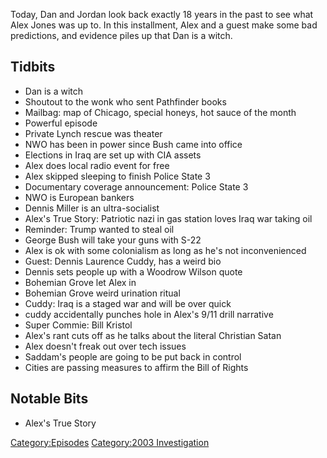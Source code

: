 {{DEFAULTSORT:
    #_EPISODE_0555:May 7, 2003
}}{{Episode
    | title           = May 7, 2003
    | caption         = Listen to this episode on [https://knowledgefight.libsyn.com/555-may-7-2003 Libsyn] [https://open.spotify.com/episode/1lv59UuyAoael67P2CdoE1 Spotify], Read the [[Transcript/555: May 7, 2003|Unofficial Transcript]], View discussion on [https://reddit.com/n6q2a0 Reddit]
    | episodeNumber   = 555
    | length          = 01:17:47
    | airDate         = May 7, 2021
    | coverageDate    = May 7, 2003
    | episodeType     = [[:Category:2003 Investigation|2003 Investigation]]
    | appearance      = [[Jessica Lynch]], [[Dennis Miller]], [[Dennis Laurence Cuddy]], [[Bill Kristol]]
    | previousEpisode = [[554: April 30, 2021]]
    | nextEpisode     = [[556: May 6-7, 2021]]
}}

{{Stub}}

Today, Dan and Jordan look back exactly 18 years in the past to see what Alex Jones was up to. In this installment, Alex and a guest make some bad predictions, and evidence piles up that Dan is a witch.

==Tidbits==

*Dan is a witch
*Shoutout to the wonk who sent Pathfinder books
*Mailbag: map of Chicago, special honeys, hot sauce of the month
*Powerful episode
*Private Lynch rescue was theater
*NWO has been in power since Bush came into office
*Elections in Iraq are set up with CIA assets
*Alex does local radio event for free
*Alex skipped sleeping to finish Police State 3
*Documentary coverage announcement: Police State 3
*NWO is European bankers
*Dennis Miller is an ultra-socialist
*Alex's True Story: Patriotic nazi in gas station loves Iraq war taking oil
*Reminder: Trump wanted to steal oil
*George Bush will take your guns with S-22
*Alex is ok with some colonialism as long as he's not inconvenienced
*Guest: Dennis Laurence Cuddy, has a weird bio
*Dennis sets people up with a Woodrow Wilson quote
*Bohemian Grove let Alex in
*Bohemian Grove weird urination ritual
*Cuddy: Iraq is a staged war and will be over quick
*cuddy accidentally punches hole in Alex's 9/11 drill narrative
*Super Commie: Bill Kristol
*Alex's rant cuts off as he talks about the literal Christian Satan
*Alex doesn't freak out over tech issues
*Saddam's people are going to be put back in control
*Cities are passing measures to affirm the Bill of Rights

==Notable Bits==

*Alex's True Story

[[Category:Episodes]]
[[Category:2003 Investigation]]
